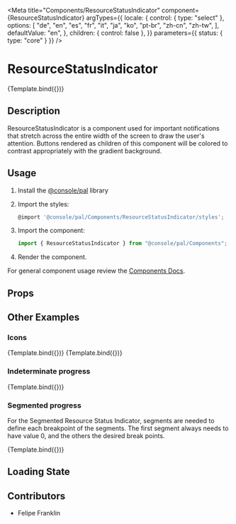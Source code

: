 
<Meta
  title="Components/ResourceStatusIndicator"
  component={ResourceStatusIndicator}
  argTypes={{
    locale: {
      control: { type: "select" },
      options: [
        "de",
        "en",
        "es",
        "fr",
        "it",
        "ja",
        "ko",
        "pt-br",
        "zh-cn",
        "zh-tw",
      ],
      defaultValue: "en",
    },
    children: { control: false },
  }}
  parameters={{ status: { type: "core" } }}
/>

# ResourceStatusIndicator


<Canvas>
  <Story
    name="Demo"
    args={{
      value: 50,
      width: "3rem",
      label: "Percent progress",
    }}
  >
    {Template.bind({})}
  </Story>
</Canvas>

## Description

ResourceStatusIndicator is a component used for important notifications that stretch across the entire width of the screen to draw the user's attention. Buttons rendered as children of this component will be colored to contrast appropriately with the gradient background.

## Usage

1.  Install the [@console/pal](https://github.ibm.com/ibmcloud/pal#how-to-install-and-use) library
2.  Import the styles:

    ```js
    @import '@console/pal/Components/ResourceStatusIndicator/styles';
    ```

3.  Import the component:

    ```js
    import { ResourceStatusIndicator } from "@console/pal/Components";
    ```

4.  Render the component.

For general component usage review the [Components Docs](https://pages.github.ibm.com/ibmcloud/pal/development-guidelines/components/overview).

## Props

<ArgsTable of={ResourceStatusIndicator} />

## Other Examples

### Icons

<Canvas>
  <Story
    name="Demo-icon"
    args={{
      width: "3rem",
      statusIndicator: "success",
      label: "Percent progress",
    }}
  >
    {Template.bind({})}
  </Story>
</Canvas>

<Canvas>
  <Story
    name="Demo-icon-failure"
    args={{
      width: "3rem",
      statusIndicator: "failure",
      label: "Percent progress",
    }}
  >
    {Template.bind({})}
  </Story>
</Canvas>

### Indeterminate progress

<Canvas>
  <Story
    name="Demo-indeterminate"
    args={{
      kind: "indeterminate",
      label: "Percent progress",
    }}
  >
    {Template.bind({})}
  </Story>
</Canvas>

### Segmented progress

For the Segmented Resource Status Indicator, segments are needed to define each breakpoint of the segments. The first
segment always needs to have value 0, and the others the desired break points.

<Canvas>
  <Story
    name="Demo-segmented"
    args={{
      value: 50,
      width: "3rem",
      kind: "segments",
      label: "Label goes here...",
      segments: [{ value: 0 }, { value: 33 }, { value: 66 }],
    }}
  >
    {Template.bind({})}
  </Story>
</Canvas>

## Loading State

<Canvas>
  <Story name="Skeleton">
    <ResourceStatusIndicator.skeleton label width="3rem" />
  </Story>
</Canvas>

## Contributors

- Felipe Franklin

